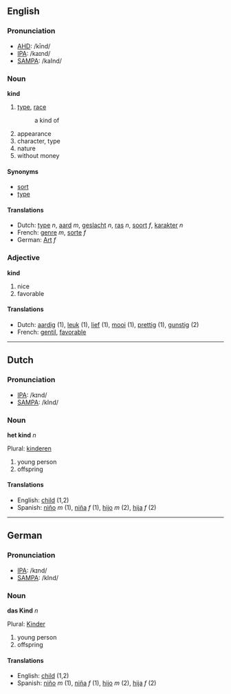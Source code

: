 ==English==
===Pronunciation===
*[[w:AHD|AHD]]: /kīnd/
*[[w:IPA|IPA]]: /kaɪnd/
*[[w:SAMPA|SAMPA]]: /kaInd/

===Noun===

'''kind'''

#[[type]], [[race]]
#: a kind of
#appearance
#character, type
#nature
#without money

====Synonyms====
*[[sort]]
*[[type]]

====Translations====
*Dutch: [[type]] ''n'', [[aard]] ''m'', [[geslacht]] ''n'', [[ras]] ''n'', [[soort]] ''f'', [[karakter]] ''n''
*French: [[genre]] ''m'', [[sorte]] ''f''
*German: [[Art]] ''f''

===Adjective===

'''kind'''

#nice
#favorable

====Translations====
*Dutch: [[aardig]] (1), [[leuk]] (1), [[lief]] (1), [[mooi]] (1), [[prettig]] (1), [[gunstig]] (2)
*French: [[gentil]], [[favorable]]

----

==Dutch==

===Pronunciation===
*[[w:IPA|IPA]]: /kɪnd/
*[[w:SAMPA|SAMPA]]: /kInd/

===Noun===

'''het kind''' ''n''

Plural: [[kinderen]]

#young person
#offspring

====Translations====
*English: [[child]] (1,2)
*Spanish: [[niño]] ''m'' (1), [[niña]] ''f'' (1), [[hijo]] ''m'' (2), [[hija]] ''f'' (2)

----

==German==

===Pronunciation===
*[[w:IPA|IPA]]: /kɪnd/
*[[w:SAMPA|SAMPA]]: /kInd/

===Noun===

'''das Kind''' ''n''

Plural: [[Kinder]]

#young person
#offspring

====Translations====
*English: [[child]] (1,2)
*Spanish: [[niño]] ''m'' (1), [[niña]] ''f'' (1), [[hijo]] ''m'' (2), [[hija]] ''f'' (2)